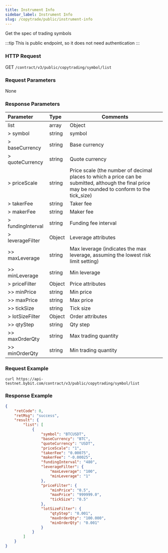 ```yaml
---
title: Instrument Info
sidebar_label: Instrument Info
slug: /copytrade/public/instrument-info
---
```


Get the spec of trading symbols

:::tip
This is public endpoint, so it does not need authentication
:::

### HTTP Request
GET `/contract/v3/public/copytrading/symbol/list`

### Request Parameters
None

### Response Parameters
| Parameter | Type | Comments|
|:----- |:-----|----- |
|list |array |Object |
|> symbol |string |symbol |
|> baseCurrency |string |Base currency |
|> quoteCurrency |string |Quote currency |
|> priceScale |string |Price scale (the number of decimal places to which a price can be submitted, although the final price may be rounded to conform to the tick_size) |
|> takerFee |string |Taker fee |
|> makerFee |string |Maker fee |
|> fundingInterval |string |Funding fee interval |
|> leverageFilter |Object |Leverage attributes |
|>> maxLeverage |string |Max leverage (indicates the max leverage, assuming the lowest risk limit setting) |
|>> minLeverage |string |Min leverage |
|> priceFilter |Object |Price attributes |
|>> minPrice |string |Min price |
|>> maxPrice |string |Max price |
|>> tickSize |string |Tick size |
|> lotSizeFilter |Object |Order attributes |
|>> qtyStep |string |Qty step |
|>> maxOrderQty |string |Max trading quantity |
|>> minOrderQty |string |Min trading quantity |

### Request Example

```http
curl https://api-testnet.bybit.com/contract/v3/public/copytrading/symbol/list
```

### Response Example

```json
{
    "retCode": 0,
    "retMsg": "success",
    "result": {
        "list": [
            {
                "symbol": "BTCUSDT",
                "baseCurrency": "BTC",
                "quoteCurrency": "USDT",
                "priceScale": "1",
                "takerFee": "0.00075",
                "makerFee": "-0.00025",
                "fundingInterval": "480",
                "leverageFilter": {
                    "maxLeverage": "100",
                    "minLeverage": "1"
                },
                "priceFilter": {
                    "minPrice": "0.5",
                    "maxPrice": "999999.0",
                    "tickSize": "0.5"
                },
                "lotSizeFilter": {
                    "qtyStep": "0.001",
                    "maxOrderQty": "100.000",
                    "minOrderQty": "0.001"
                }
            }
        ]
    }
}
```


